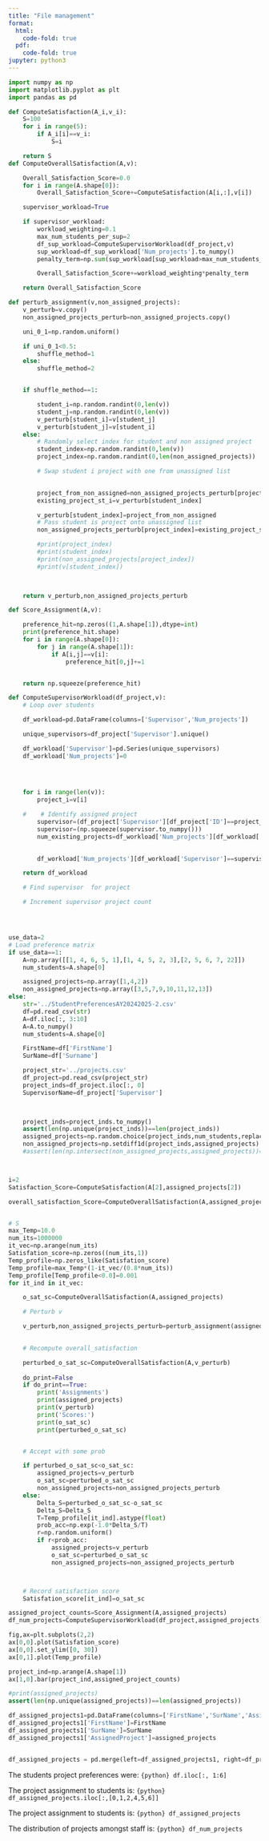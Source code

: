 ```yaml
---
title: "File management"
format:
  html:
    code-fold: true
  pdf:
    code-fold: true    
jupyter: python3
---
```



```python
import numpy as np
import matplotlib.pyplot as plt
import pandas as pd

def ComputeSatisfaction(A_i,v_i):
    S=100
    for i in range(5):
        if A_i[i]==v_i:
            S=i

    return S
def ComputeOverallSatisfaction(A,v):

    Overall_Satisfaction_Score=0.0
    for i in range(A.shape[0]):
        Overall_Satisfaction_Score+=ComputeSatisfaction(A[i,:],v[i])

    supervisor_workload=True

    if supervisor_workload:
        workload_weighting=0.1
        max_num_students_per_sup=2
        df_sup_workload=ComputeSupervisorWorkload(df_project,v)
        sup_workload=df_sup_workload['Num_projects'].to_numpy()
        penalty_term=np.sum(sup_workload[sup_workload>max_num_students_per_sup])

        Overall_Satisfaction_Score+=workload_weighting*penalty_term

    return Overall_Satisfaction_Score

def perturb_assignment(v,non_assigned_projects):
    v_perturb=v.copy()
    non_assigned_projects_perturb=non_assigned_projects.copy()

    uni_0_1=np.random.uniform()

    if uni_0_1<0.5:
        shuffle_method=1
    else:
        shuffle_method=2


    if shuffle_method==1:

        student_i=np.random.randint(0,len(v))
        student_j=np.random.randint(0,len(v))     
        v_perturb[student_i]=v[student_j]
        v_perturb[student_j]=v[student_i]
    else:
        # Randomly select index for student and non assigned project
        student_index=np.random.randint(0,len(v))
        project_index=np.random.randint(0,len(non_assigned_projects))

        # Swap student i project with one from unassigned list

        
        project_from_non_assigned=non_assigned_projects_perturb[project_index]
        existing_project_st_i=v_perturb[student_index]

        v_perturb[student_index]=project_from_non_assigned
        # Pass student is project onto unassigned list
        non_assigned_projects_perturb[project_index]=existing_project_st_i

        #print(project_index)
        #print(student_index)
        #print(non_assigned_projects[project_index])
        #print(v[student_index])


    
    return v_perturb,non_assigned_projects_perturb

def Score_Assignment(A,v):

    preference_hit=np.zeros((1,A.shape[1]),dtype=int)
    print(preference_hit.shape)
    for i in range(A.shape[0]):
        for j in range(A.shape[1]):
            if A[i,j]==v[i]:
                preference_hit[0,j]+=1


    return np.squeeze(preference_hit)

def ComputeSupervisorWorkload(df_project,v):
    # Loop over students

    df_workload=pd.DataFrame(columns=['Supervisor','Num_projects'])

    unique_supervisors=df_project['Supervisor'].unique()

    df_workload['Supervisor']=pd.Series(unique_supervisors)
    df_workload['Num_projects']=0

    
    

    for i in range(len(v)):
        project_i=v[i]

    #    # Identify assigned project
        supervisor=(df_project['Supervisor'][df_project['ID']==project_i])
        supervisor=(np.squeeze(supervisor.to_numpy()))
        num_existing_projects=df_workload['Num_projects'][df_workload['Supervisor']==supervisor]

        
        df_workload['Num_projects'][df_workload['Supervisor']==supervisor]+=1

    return df_workload

    # Find supervisor  for project

    # Increment supervisor project count




use_data=2
# Load preference matrix
if use_data==1:
    A=np.array([[1, 4, 6, 5, 1],[1, 4, 5, 2, 3],[2, 5, 6, 7, 22]])
    num_students=A.shape[0]

    assigned_projects=np.array([1,4,2])
    non_assigned_projects=np.array([3,5,7,9,10,11,12,13])
else:
    str='../StudentPreferencesAY20242025-2.csv'
    df=pd.read_csv(str)
    A=df.iloc[:, 3:10]
    A=A.to_numpy()
    num_students=A.shape[0]

    FirstName=df['FirstName']
    SurName=df['Surname']

    project_str='../projects.csv'
    df_project=pd.read_csv(project_str)
    project_inds=df_project.iloc[:, 0]
    SupervisorName=df_project['Supervisor']

    

    project_inds=project_inds.to_numpy()
    assert(len(np.unique(project_inds))==len(project_inds))
    assigned_projects=np.random.choice(project_inds,num_students,replace=False)
    non_assigned_projects=np.setdiff1d(project_inds,assigned_projects)
    #assert(len(np.intersect(non_assigned_projects,assigned_projects))==0)



i=2
Satisfaction_Score=ComputeSatisfaction(A[2],assigned_projects[2])

overall_satisfaction_Score=ComputeOverallSatisfaction(A,assigned_projects)


# S
max_Temp=10.0
num_its=1000000
it_vec=np.arange(num_its)
Satisfation_score=np.zeros((num_its,1))
Temp_profile=np.zeros_like(Satisfation_score)
Temp_profile=max_Temp*(1-it_vec/(0.8*num_its))
Temp_profile[Temp_profile<0.0]=0.001
for it_ind in it_vec:

    o_sat_sc=ComputeOverallSatisfaction(A,assigned_projects)

    # Perturb v

    v_perturb,non_assigned_projects_perturb=perturb_assignment(assigned_projects,non_assigned_projects)

   
    # Recompute overall_satisfaction

    perturbed_o_sat_sc=ComputeOverallSatisfaction(A,v_perturb)
    
    do_print=False
    if do_print==True:
        print('Assignments')
        print(assigned_projects)
        print(v_perturb)
        print('Scores:')
        print(o_sat_sc)
        print(perturbed_o_sat_sc)


    # Accept with some prob

    if perturbed_o_sat_sc<o_sat_sc:
        assigned_projects=v_perturb
        o_sat_sc=perturbed_o_sat_sc
        non_assigned_projects=non_assigned_projects_perturb
    else:
        Delta_S=perturbed_o_sat_sc-o_sat_sc
        Delta_S=Delta_S
        T=Temp_profile[it_ind].astype(float)
        prob_acc=np.exp(-1.0*Delta_S/T)
        r=np.random.uniform()
        if r<prob_acc:
            assigned_projects=v_perturb
            o_sat_sc=perturbed_o_sat_sc
            non_assigned_projects=non_assigned_projects_perturb



    # Record satisfaction score
    Satisfation_score[it_ind]=o_sat_sc

assigned_project_counts=Score_Assignment(A,assigned_projects)
df_num_projects=ComputeSupervisorWorkload(df_project,assigned_projects)

fig,ax=plt.subplots(2,2)
ax[0,0].plot(Satisfation_score)
ax[0,0].set_ylim([0, 30])
ax[0,1].plot(Temp_profile)

project_ind=np.arange(A.shape[1])
ax[1,0].bar(project_ind,assigned_project_counts)

#print(assigned_projects)
assert(len(np.unique(assigned_projects))==len(assigned_projects))

df_assigned_projects1=pd.DataFrame(columns=['FirstName','SurName','AssignedProject','Supervisor'])
df_assigned_projects1['FirstName']=FirstName
df_assigned_projects1['SurName']=SurName
df_assigned_projects1['AssignedProject']=assigned_projects


df_assigned_projects = pd.merge(left=df_assigned_projects1, right=df_project, left_on='AssignedProject', right_on='ID')

```

The students project preferences were:
`{python} df.iloc[:, 1:6]`


The project assignment to students is: 
`{python} df_assigned_projects.iloc[:,[0,1,2,4,5,6]]`

The project assignment to students is: 
`{python} df_assigned_projects`


The distribution of projects amongst staff is: 
`{python} df_num_projects`